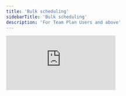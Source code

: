 ```yaml
---
title: 'Bulk scheduling'
sidebarTitle: 'Bulk scheduling'
description: 'For Team Plan Users and above'
---
```



<div
  style={{
    width: '100%',
    position: 'relative'
  }}>
  <iframe
    src="https://app.supademo.com/embed/cma23sbtv21fs13m0ux9tdj8n?embed_v=2"
    frameBorder="0"
    style={{
      position: 'absolute',
      top: 0,left: 0, width: '100%', height: '100%',
      borderRadius: '10px',
    }}/>
</div>

Bulk Scheduling is a feature available to Team Plus users on the Relevance AI platform. This functionality allows you to set up and schedule multiple tasks for your agent to run automatically.

## How to access bulk scheduling

1. Navigate to your agent's interface.

2. Look for the dropdown menu next to the `+ New Task` button.

3. Select `Schedule in bulk` from the options.

## Setting up a batch schedule

When setting up a batch schedule, you'll need to:

1. Select the knowledge table that contains the data you want your agent to process.

2. Name your batch job.


## Using the agent message template

The Agent Message template is where you define how your agent should interact with each entry in your knowledge table. This is done using a templating system that allows you to dynamically insert values from your table into the agent's instructions.

**Key points:**

- Double Brace Syntax: to insert values from your table, use double braces around the column name.

- Column Names: you can use any column from your selected knowledge table.

- Example Usage: if you have a column named "company" in your table, you could create a template like this: "Please analyze the performance of company based on the provided data."

## Using the cadence contract

A key feature of bulk scheduling is the cadence contract, which allows you to fine-tune how and when tasks are distributed. This ensures that your automated workflows align perfectly with your team's schedule and work patterns.

**Key components:**

- Timezone: Select your preferred timezone to ensure tasks are scheduled according to your local time, for example: Australia - Sydney.

- Work Days: Specify which days of the week tasks should be scheduled.

- Work Hours: Set the time range during which tasks should be executed. You also have the option to select "All day" for 24/7 task execution.

- Task Distribution: Define the number of tasks to be sent per interval. For example, set a specific number of tasks per day. The actual number of tasks your agent can execute may vary due to factors like conflicting contract conditions and rate limiting.

- Override Mode: This give you the option to run all created tasks in override mode, which can be useful for testing or when you need to maintain specific inputs/outputs across all tasks.

### Best practices for cadence contract

- Align with team availability: Set work days and hours that match your team's actual working schedule to ensure timely handling of task outputs.

- Consider task complexity: Adjust the number of tasks per interval based on the complexity of each task and your team's capacity.

- Start conservative: Begin with a lower number of tasks per interval and gradually increase as you assess your team's capacity and the agent's performance.


**In summary**

Once you've configured the cadence contract, hit `Schedule`.

You can check which bulk schedules you have set up by navigating to the three dots in the top right corner of your agent chat interface and selecting “Bulk schedules”.

